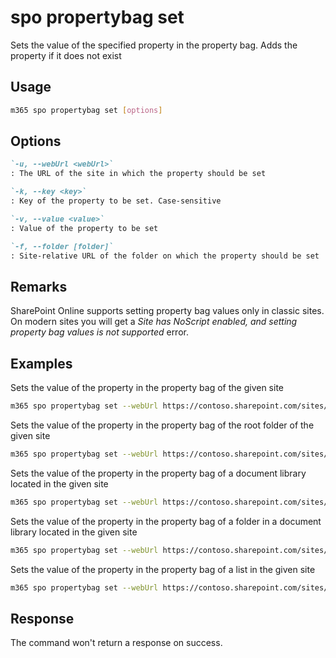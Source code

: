 
# spo propertybag set

Sets the value of the specified property in the property bag. Adds the property if it does not exist

## Usage

```sh
m365 spo propertybag set [options]
```

## Options

```md defintion-list
`-u, --webUrl <webUrl>`
: The URL of the site in which the property should be set

`-k, --key <key>`
: Key of the property to be set. Case-sensitive

`-v, --value <value>`
: Value of the property to be set

`-f, --folder [folder]`
: Site-relative URL of the folder on which the property should be set
```

<Global />

## Remarks

SharePoint Online supports setting property bag values only in classic sites. On modern sites you will get a _Site has NoScript enabled, and setting property bag values is not supported_ error.

## Examples

Sets the value of the property in the property bag of the given site

```sh
m365 spo propertybag set --webUrl https://contoso.sharepoint.com/sites/test --key key1 --value value1
```

Sets the value of the property in the property bag of the root folder of the given site

```sh
m365 spo propertybag set --webUrl https://contoso.sharepoint.com/sites/test --key key1 --value value1 --folder /
```

Sets the value of the property in the property bag of a document library located in the given site

```sh
m365 spo propertybag set --webUrl https://contoso.sharepoint.com/sites/test --key key1 --value value1 --folder '/Shared Documents'
```

Sets the value of the property in the property bag of a folder in a document library located in the given site

```sh
m365 spo propertybag set --webUrl https://contoso.sharepoint.com/sites/test --key key1 --value value1 --folder '/Shared Documents/MyFolder'
```

Sets the value of the property in the property bag of a list in the given site

```sh
m365 spo propertybag set --webUrl https://contoso.sharepoint.com/sites/test --key key1 --value value1 --folder /Lists/MyList
```

## Response

The command won't return a response on success.

